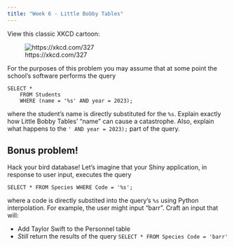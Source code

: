 ```yaml
---
title: "Week 6 - Little Bobby Tables"
---
```


View this classic XKCD cartoon:

![https://xkcd.com/327](exploits_of_a_mom_2x.png)

For the purposes of this problem you may assume that at some point the school's software performs the query

```         
SELECT *
    FROM Students
    WHERE (name = '%s' AND year = 2023);
```

where the student's name is directly substituted for the `%s`. Explain exactly how Little Bobby Tables' "name" can cause a catastrophe. Also, explain what happens to the `' AND year = 2023);` part of the query.

## Bonus problem!

Hack your bird database! Let's imagine that your Shiny application, in response to user input, executes the query

```         
SELECT * FROM Species WHERE Code = '%s';
```

where a code is directly substited into the query's `%s` using Python interpolation. For example, the user might input "barr". Craft an input that will:

-   Add Taylor Swift to the Personnel table
-   *Still* return the results of the query `SELECT * FROM Species Code = 'barr'`
